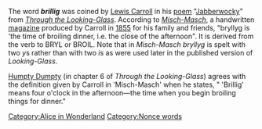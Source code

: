 The word '''''brillig''''' was coined by [[Lewis Carroll]] in his [[poem]] "[[Jabberwocky]]" from ''[[Through the Looking-Glass]]''. According to ''[[Misch-Masch]]'', a handwritten [[magazine]] produced by Carroll in [[1855]] for his family and friends, "bryllyg is 'the time of broiling dinner, i.e. the close of the afternoon". It is derived from the verb to BRYL or BROIL. Note that in ''Misch-Masch'' ''bryllyg'' is spelt with two ''y''s rather than with two ''i''s as were used later in the published version of ''Looking-Glass''.

[[Humpty Dumpty]] (in chapter 6 of ''Through the Looking-Glass'') agrees with the definition given by Carroll in 'Misch-Masch' when he states, " 'Brillig' means four o'clock in the afternoon&mdash;the time when you begin broiling things for dinner."
[[Category:Alice in Wonderland]]

[[Category:Nonce words]]